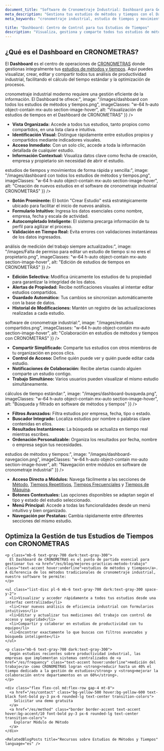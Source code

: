 ```yaml
---
document_title: "Software de Cronometraje Industrial: Dashboard para Gestión de Estudios de Tiempos y Cálculo de Tiempo Estándar | CRONOMETRAS"
meta_description: "Gestiona tus estudios de métodos y tiempos con el Dashboard de CRONOMETRAS. Visualiza, crea, edita y comparte análisis de productividad industrial para un cálculo preciso del tiempo estándar."
meta_keywords: "cronometraje industrial, estudio de tiempos y movimientos, métodos y tiempos, medición del trabajo, tiempo estándar, cálculo tiempo estándar, ingeniería de métodos, software cronometraje industrial, dashboard, gestión de estudios, productividad industrial"

title: "Dashboard: Centro de Control para tus Estudios de Tiempos"
description: "Visualiza, gestiona y comparte todos tus estudios de métodos y tiempos desde un único centro de operaciones intuitivo y potente."
---
```


<div class="bg-white dark:bg-gray-800 rounded-lg shadow-lg p-8 mb-12">
  <h2 class="text-2xl font-bold mb-4 text-gray-800 dark:text-white">¿Qué es el Dashboard en CRONOMETRAS?</h2>
  
  <p class="mb-6 text-gray-700 dark:text-gray-300">
    El <strong>Dashboard</strong> es el centro de operaciones de <a href="/es/features" class="text-accent hover:underline">CRONOMETRAS</a> donde gestionas integralmente tus <a href="/es/blog/mejores-practicas-metodo-trabajo" class="text-accent hover:underline">estudios de métodos y tiempos</a>. Aquí puedes visualizar, crear, editar y compartir todos tus análisis de productividad industrial, facilitando el cálculo del tiempo estándar y la optimización de procesos.
  </p>
</div>

<Section
  section={{
    title: "Visualización y Acceso Rápido a tus Estudios de Tiempos",
    content:
      "El <strong>cronometraje industrial</strong> moderno requiere una gestión eficiente de la información. El Dashboard te ofrece:",
    image: "/images/dashboard con todos los estudios de métodos y tiempos.png",
    imageClasses: "w-64 h-auto object-contain mx-auto section-image-hover",
    alt: "Visualización de estudios de tiempos en el Dashboard de CRONOMETRAS"
  }}
/>

*   **Vista Organizada:** Accede a todos tus estudios, tanto propios como compartidos, en una lista clara e intuitiva.
*   **Identificación Visual:** Distingue rápidamente entre estudios propios y compartidos mediante indicadores visuales.
*   **Acceso Inmediato:** Con un solo clic, accede a toda la información detallada de cualquier estudio.
*   **Información Contextual:** Visualiza datos clave como fecha de creación, empresa y propietario sin necesidad de abrir el estudio.

<Section
  section={{
    title: "Creación de Nuevos Análisis de Eficiencia Industrial",
    content:
      "Inicia nuevos <strong>estudios de tiempos y movimientos</strong> de forma rápida y sencilla:",
    image: "/images/dashboard con todos los estudios de métodos y tiempos.png",
    imageClasses: "w-64 h-auto object-contain mx-auto section-image-hover",
    alt: "Creación de nuevos estudios en el software de cronometraje industrial CRONOMETRAS"
  }}
/>

*   **Botón Prominente:** El botón "Crear Estudio" está estratégicamente ubicado para facilitar el inicio de nuevos análisis.
*   **Formulario Intuitivo:** Ingresa los datos esenciales como nombre, empresa, fecha y escala de actividad.
*   **Autocompletado Inteligente:** El sistema precarga información de tu perfil para agilizar el proceso.
*   **Validación en Tiempo Real:** Evita errores con validaciones instantáneas de los datos ingresados.

<Section
  section={{
    title: "Edición y Actualización de tus Mediciones del Trabajo",
    content:
      "Mantén tus <strong>análisis de medición del trabajo</strong> siempre actualizados:",
    image: "/images/Falta de permiso para editar un estudio de tiempo si no eres el propietario.png",
    imageClasses: "w-64 h-auto object-contain mx-auto section-image-hover",
    alt: "Edición de estudios de tiempos en CRONOMETRAS"
  }}
/>

*   **Edición Selectiva:** Modifica únicamente los estudios de tu propiedad para garantizar la integridad de los datos.
*   **Alertas de Propiedad:** Recibe notificaciones visuales al intentar editar estudios compartidos.
*   **Guardado Automático:** Tus cambios se sincronizan automáticamente con la base de datos.
*   **Historial de Modificaciones:** Mantén un registro de las actualizaciones realizadas a cada estudio.

<Section
  section={{
    title: "Organización y Colaboración: Compartiendo Estudios de Productividad",
    content:
      "Potencia el trabajo en equipo con las funciones de colaboración del <strong>software de cronometraje industrial</strong>:",
    image: "/images/estudios compartidos.png",
    imageClasses: "w-64 h-auto object-contain mx-auto section-image-hover",
    alt: "Colaboración en estudios de métodos y tiempos con CRONOMETRAS"
  }}
/>

*   **Compartir Simplificado:** Comparte tus estudios con otros miembros de tu organización en pocos clics.
*   **Control de Acceso:** Define quién puede ver y quién puede editar cada estudio.
*   **Notificaciones de Colaboración:** Recibe alertas cuando alguien comparte un estudio contigo.
*   **Trabajo Simultáneo:** Varios usuarios pueden visualizar el mismo estudio simultáneamente.

<Section
  section={{
    title: "Filtrado y Búsqueda Inteligente de Datos de Cronometraje Industrial",
    content:
      "Localiza rápidamente la información que necesitas para tus <strong>cálculos de tiempo estándar</strong>:",
    image: "/images/dashboard-busqueda.png",
    imageClasses: "w-64 h-auto object-contain mx-auto section-image-hover",
    alt: "Búsqueda y filtrado en software de métodos y tiempos"
  }}
/>

*   **Filtros Avanzados:** Filtra estudios por empresa, fecha, tipo o estado.
*   **Buscador Integrado:** Localiza estudios por nombre o palabras clave contenidas en ellos.
*   **Resultados Instantáneos:** La búsqueda se actualiza en tiempo real mientras escribes.
*   **Ordenación Personalizable:** Organiza los resultados por fecha, nombre o empresa según tus necesidades.

<Section
  section={{
    title: "Navegación Intuitiva a otras Secciones de CRONOMETRAS",
    content:
      "Accede rápidamente a todas las herramientas necesarias para tus <strong>estudios de métodos y tiempos</strong>:",
    image: "/images/dashboard-navegacion.png",
    imageClasses: "w-64 h-auto object-contain mx-auto section-image-hover",
    alt: "Navegación entre módulos en software de cronometraje industrial"
  }}
/>

*   **Acceso Directo a Módulos:** Navega fácilmente a las secciones de <a href="/es/method" class="text-accent hover:underline">Método</a>, <a href="/es/repetitive" class="text-accent hover:underline">Tiempos Repetitivos</a>, <a href="/es/frequency" class="text-accent hover:underline">Tiempos Frecuenciales</a> y <a href="/es/machine" class="text-accent hover:underline">Tiempos de Máquina</a>.
*   **Botones Contextuales:** Las opciones disponibles se adaptan según el tipo y estado del estudio seleccionado.
*   **Menú Principal:** Accede a todas las funcionalidades desde un menú intuitivo y bien organizado.
*   **Navegación por Pestañas:** Cambia rápidamente entre diferentes secciones del mismo estudio.

<div class="container mx-auto my-12 px-4">
  <div class="bg-white dark:bg-gray-800 rounded-lg shadow-lg p-8">
    <h2 class="text-2xl font-bold mb-6 text-gray-800 dark:text-white">Optimiza la Gestión de tus Estudios de Tiempos con CRONOMETRAS</h2>

    <p class="mb-6 text-gray-700 dark:text-gray-300">
      El Dashboard de CRONOMETRAS es el punto de partida esencial para gestionar tus <a href="/es/blog/mejores-practicas-metodo-trabajo" class="text-accent hover:underline">estudios de métodos y tiempos</a>. A diferencia de los métodos tradicionales de cronometraje industrial, nuestro software te permite:
    </p>

    <ul class="list-disc pl-6 mb-6 text-gray-700 dark:text-gray-300 space-y-2">
      <li>Visualizar y acceder rápidamente a todos tus estudios desde una interfaz centralizada</li>
      <li>Crear nuevos análisis de eficiencia industrial con formularios intuitivos</li>
      <li>Editar y actualizar tus mediciones del trabajo con control de acceso y seguridad</li>
      <li>Compartir y colaborar en estudios de productividad con tu equipo</li>
      <li>Encontrar exactamente lo que buscas con filtros avanzados y búsqueda inteligente</li>
    </ul>

    <p class="mb-6 text-gray-700 dark:text-gray-300">
      Según estudios recientes sobre productividad industrial, las empresas que implementan sistemas centralizados de <a href="/es/frequency" class="text-accent hover:underline">medición del trabajo</a> como CRONOMETRAS logran <strong>reducir hasta un 40% el tiempo dedicado a la gestión de estudios</strong> y <strong>mejorar la colaboración entre departamentos en un 60%</strong>.
    </p>

    <div class="flex flex-col md:flex-row gap-4 mt-8">
      <a href="/es/contact" class="bg-yellow-500 hover:bg-yellow-600 text-black font-bold py-3 px-6 rounded-lg text-center transition-colors">
        Solicitar una demo gratuita
      </a>
      <a href="/es/method" class="border border-accent text-accent hover:bg-accent/10 font-bold py-3 px-6 rounded-lg text-center transition-colors">
        Explorar Módulo de Método
      </a>
    </div>
    
    <RelatedBlogPosts title="Recursos sobre Estudios de Métodos y Tiempos" language="es" />
  </div>
</div>
